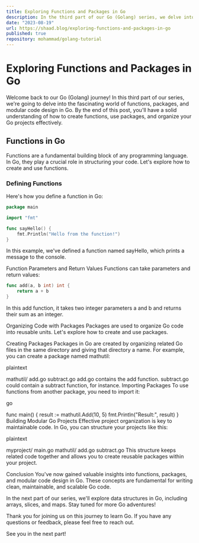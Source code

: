 ```yaml
---
title: Exploring Functions and Packages in Go
description: In the third part of our Go (Golang) series, we delve into functions, packages, and modular code design in Go. Learn how to create functions, use packages, and organize your Go projects effectively.
date: "2023-08-19"
url: https://shaad.blog/exploring-functions-and-packages-in-go
published: true
repository: mohammad/golang-tutorial
---
```



# Exploring Functions and Packages in Go

Welcome back to our Go (Golang) journey! In this third part of our series, we're going to delve into the fascinating world of functions, packages, and modular code design in Go. By the end of this post, you'll have a solid understanding of how to create functions, use packages, and organize your Go projects effectively.

## Functions in Go

Functions are a fundamental building block of any programming language. In Go, they play a crucial role in structuring your code. Let's explore how to create and use functions.

### Defining Functions

Here's how you define a function in Go:

```go
package main

import "fmt"

func sayHello() {
    fmt.Println("Hello from the function!")
}
```
In this example, we've defined a function named sayHello, which prints a message to the console.

Function Parameters and Return Values
Functions can take parameters and return values:

```go
func add(a, b int) int {
    return a + b
}
```

In this add function, it takes two integer parameters a and b and returns their sum as an integer.

Organizing Code with Packages
Packages are used to organize Go code into reusable units. Let's explore how to create and use packages.

Creating Packages
Packages in Go are created by organizing related Go files in the same directory and giving that directory a name. For example, you can create a package named mathutil:

plaintext

mathutil/
    add.go
    subtract.go
add.go contains the add function.
subtract.go could contain a subtract function, for instance.
Importing Packages
To use functions from another package, you need to import it:

go


func main() {
    result := mathutil.Add(10, 5)
    fmt.Println("Result:", result)
}
Building Modular Go Projects
Effective project organization is key to maintainable code. In Go, you can structure your projects like this:

plaintext

myproject/
    main.go
    mathutil/
        add.go
        subtract.go
This structure keeps related code together and allows you to create reusable packages within your project.

Conclusion
You've now gained valuable insights into functions, packages, and modular code design in Go. These concepts are fundamental for writing clean, maintainable, and scalable Go code.

In the next part of our series, we'll explore data structures in Go, including arrays, slices, and maps. Stay tuned for more Go adventures!

Thank you for joining us on this journey to learn Go. If you have any questions or feedback, please feel free to reach out.

See you in the next part!

